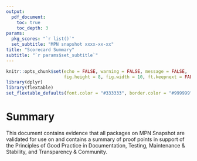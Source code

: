 ```yaml
---
output:
  pdf_document:
    toc: true
    toc_depth: 3
params:
  pkg_scores: "`r list()`"
  set_subtitle: "MPN snapshot xxxx-xx-xx"
title: "Scorecard Summary"
subtitle: "`r params$set_subtitle`"
---
```


```r
knitr::opts_chunk$set(echo = FALSE, warning = FALSE, message = FALSE,
                      fig.height = 8, fig.width = 10, ft.keepnext = FALSE)
library(dplyr)
library(flextable)
set_flextable_defaults(font.color = "#333333", border.color = "#999999", padding = 4)
```


# Summary
This document contains evidence that all packages on MPN Snapshot <snapshot date> are validated for use on <Metworx version> and contains a summary of proof points in support of the Principles of Good Practice in Documentation, Testing, Maintenance & Stability, and Transparency & Community. 

